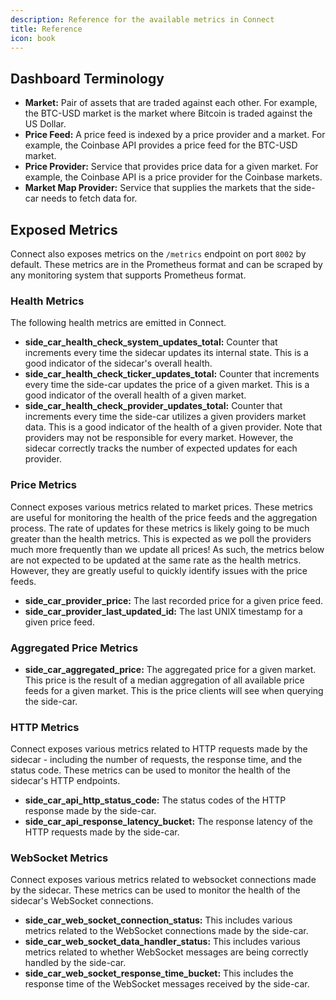 ```yaml
---
description: Reference for the available metrics in Connect
title: Reference
icon: book
---
```


## Dashboard Terminology

- **Market:** Pair of assets that are traded against each other. For example, the BTC-USD market is the market where Bitcoin is traded against the US Dollar.
- **Price Feed:** A price feed is indexed by a price provider and a market. For example, the Coinbase API provides a price feed for the BTC-USD market.
- **Price Provider:** Service that provides price data for a given market. For example, the Coinbase API is a price provider for the Coinbase markets.
- **Market Map Provider:** Service that supplies the markets that the side-car needs to fetch data for.

## Exposed Metrics

Connect also exposes metrics on the `/metrics` endpoint on port `8002` by default. These metrics are in the Prometheus format and can be scraped by any monitoring system that supports Prometheus format.

### Health Metrics

The following health metrics are emitted in Connect.

- **side_car_health_check_system_updates_total:** Counter that increments every time the sidecar updates its internal state. This is a good indicator of the sidecar's overall health.
- **side_car_health_check_ticker_updates_total:** Counter that increments every time the side-car updates the price of a given market. This is a good indicator of the overall health of a given market.
- **side_car_health_check_provider_updates_total:** Counter that increments every time the side-car utilizes a given providers market data. This is a good indicator of the health of a given provider. Note that providers may not be responsible for every market. However, the sidecar correctly tracks the number of expected updates for each provider.



### Price Metrics

Connect exposes various metrics related to market prices. These metrics are useful for monitoring the health of the price feeds and the aggregation process. The rate of updates for these metrics is likely going to be much greater than the health metrics. This is expected as we poll the providers much more frequently than we update all prices! As such, the metrics below are not expected to be updated at the same rate as the health metrics. However, they are greatly useful to quickly identify issues with the price feeds.

- **side_car_provider_price:** The last recorded price for a given price feed.
- **side_car_provider_last_updated_id:** The last UNIX timestamp for a given price feed.

### Aggregated Price Metrics

- **side_car_aggregated_price:** The aggregated price for a given market. This price is the result of a median aggregation of all available price feeds for a given market. This is the price clients will see when querying the side-car.

### HTTP Metrics

Connect exposes various metrics related to HTTP requests made by the sidecar - including the number of requests, the response time, and the status code. These metrics can be used to monitor the health of the sidecar's HTTP endpoints.

- **side_car_api_http_status_code:** The status codes of the HTTP response made by the side-car.
- **side_car_api_response_latency_bucket:** The response latency of the HTTP requests made by the side-car.

### WebSocket Metrics

Connect exposes various metrics related to websocket connections made by the sidecar. These metrics can be used to monitor the health of the sidecar's WebSocket connections.

- **side_car_web_socket_connection_status:** This includes various metrics related to the WebSocket connections made by the side-car.
- **side_car_web_socket_data_handler_status:** This includes various metrics related to whether WebSocket messages are being correctly handled by the side-car.
- **side_car_web_socket_response_time_bucket:** This includes the response time of the WebSocket messages received by the side-car.